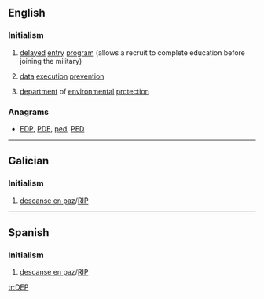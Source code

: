 {{also|dep|đẹp}}
==English==

===Initialism===
{{rfc-header|Initialism}}
{{en-initialism}}

# {{context|US|military|lang=en}} [[delayed]] [[entry]] [[program]] (allows a recruit to complete education before joining the military)
# {{context|computing|lang=en}} [[data]] [[execution]] [[prevention]]
# [[department]] of [[environmental]] [[protection]]

===Anagrams===
* [[EDP#English|EDP]], [[PDE#English|PDE]], [[ped#English|ped]], [[PED#English|PED]]
----
==Galician==

===Initialism===
{{rfc-header|Initialism}}
{{head|gl|initialism}}

# [[descanse en paz]]/[[RIP]]

----

==Spanish==

===Initialism===
{{rfc-header|Initialism}}
{{head|es|initialism}}

# [[descanse en paz]]/[[RIP]]

[[tr:DEP]]